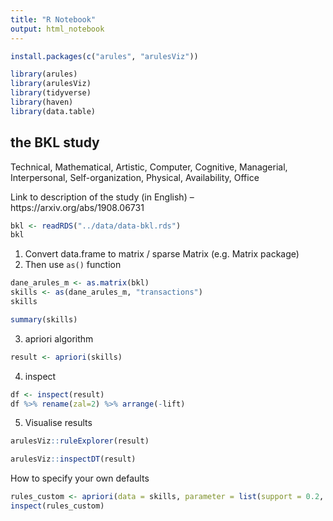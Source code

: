 ```yaml
---
title: "R Notebook"
output: html_notebook
---
```


```r
install.packages(c("arules", "arulesViz"))

library(arules)
library(arulesViz)
library(tidyverse)
library(haven)
library(data.table)
```


## the BKL study

Technical, Mathematical, Artistic, Computer, Cognitive, Managerial, Interpersonal, Self-organization, Physical, Availability, Office

Link to description of the study (in English) -- https://arxiv.org/abs/1908.06731

```r
bkl <- readRDS("../data/data-bkl.rds")
bkl
```


1. Convert data.frame to matrix / sparse Matrix (e.g. Matrix package)
2. Then use `as()` function

```r
dane_arules_m <- as.matrix(bkl)
skills <- as(dane_arules_m, "transactions")
skills
```


```r
summary(skills)
```


3. apriori algorithm

```r
result <- apriori(skills)
```

4. inspect

```r
df <- inspect(result)
df %>% rename(zal=2) %>% arrange(-lift)
```

5. Visualise results

```r
arulesViz::ruleExplorer(result)
```

```r
arulesViz::inspectDT(result)
```


How to specify your own defaults

```r
rules_custom <- apriori(data = skills, parameter = list(support = 0.2, confidence  = 0.7))
inspect(rules_custom)
```

